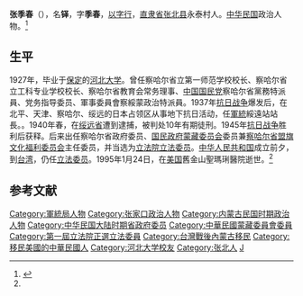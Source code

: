 {{Infobox Officeholder
|姓名=張季春
|圖像=File:張季春.jpg
|圖像大小=200px
|圖像說明=  
| 字       = 名鐸
| 號       = 
| 別名     = 
| 出生名   = 
| 出生日期 = 1903年8月4日
| 出生地點 = 
| 逝世日期 = 1995年1月24日
| 逝世地點 = 
| 死因     = 
| 墓地     = 
| 墓地座標 = 
| 籍貫     = 
| 國籍     = 
| 公民權   = 
| 政黨     = 
| 其他政黨 = 
| 身高     = 
| 配偶     = 
| 伴侶     = 
| 兒女     = 
| 父母     = 
| 親屬     = 
| 居住地   = 
| 學歷     = 
| 母校     = 
| 職業     = 
| 專業     = 
| 知名原因 = 
| 著作     = 
| 宗教信仰 = 
| 獲獎     = 
| 簽名     = 
| 腳註     = 
| past     = 
}}
'''张季春'''（{{bd|1903年|8月4日|1995年|1月24日}}），名'''铎'''，字'''季春'''，[[以字行|以字行]]，[[直隶省|直隶省]][[张北县|张北县]]永泰村人。[[中华民国|中华民国]]政治人物。<ref name=nmqq>{{Cite web |url=http://www.nmqq.gov.cn/fagui/ShowArticle.asp?ArticleID=2423 |title=（史海钩沉）察哈尔省盟旗文化福利委员会，内蒙古地方志2004年第1期 |access-date=2013-04-10 |archive-date=2015-06-17 |archive-url=https://web.archive.org/web/20150617082022/http://www.nmqq.gov.cn/fagui/ShowArticle.asp?ArticleID=2423 |dead-url=yes }}</ref>

== 生平 ==
1927年，毕业于[[保定|保定]]的[[河北大学|河北大学]]。曾任察哈尔省立第一师范学校校长、察哈尔省立工科专业学校校长、察哈尔省教育会常务理事、[[中国国民党|中国国民党]]察哈尔省黨務特派員、党务指导委员、軍事委員會察綏蒙政治特派員。1937年[[抗日战争|抗日战争]]爆发后，在北平、天津、察哈尔、绥远的日本占领区从事地下抗日活动，任[[軍統|軍統]]綏遠站站長。{{Citation needed|負責策反[[德王|德王]]和[[李守信_(1892年)|李守信]]等[[蒙疆联合自治政府|蒙疆联合自治政府]]高層和[[重慶國民政府|重慶國民政府]]的聯繫|time=2021-05-29T06:29:04+00:00}}。1940年春，在[[绥远省|绥远省]]遭到逮捕，被判处10年有期徒刑。1945年[[抗日战争|抗日战争]]胜利后获释。后来出任察哈尔省政府委员、[[国民政府|国民政府]][[蒙藏委员会|蒙藏委员会]]委员兼[[察哈尔省盟旗文化福利委员会|察哈尔省盟旗文化福利委员会]]主任委员，并当选为[[立法院|立法院]][[立法委员|立法委员]]。[[中华人民共和国|中华人民共和国]]成立前夕，到[[台湾|台湾]]，仍任[[立法委员|立法委员]]。1995年1月24日，在[[美国|美国]]舊金山聖瑪琍醫院逝世。<ref name=nmqq/>

==参考文献==
{{reflist}}

{{中華民國第一屆立法委員}}

{{DEFAULTSORT:Z}}
[[Category:軍統局人物|Category:軍統局人物]]
[[Category:张家口政治人物|Category:张家口政治人物]]
[[Category:内蒙古民国时期政治人物|Category:内蒙古民国时期政治人物]]
[[Category:中华民国大陆时期省政府委员|Category:中华民国大陆时期省政府委员]]
[[Category:中華民國蒙藏委員會委員|Category:中華民國蒙藏委員會委員]]
[[Category:第一屆立法院正選立法委員|Category:第一屆立法院正選立法委員]]
[[Category:台灣戰後內蒙古移民|Category:台灣戰後內蒙古移民]]
[[Category:移民美國的中華民國人|Category:移民美國的中華民國人]]
[[Category:河北大学校友|Category:河北大学校友]]
[[Category:张北人|Category:张北人]]
[[Category:张姓|J]]